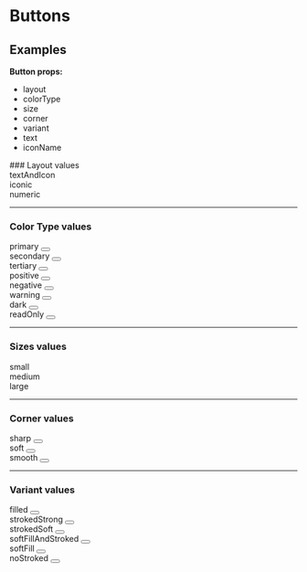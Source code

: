 

<Meta of={ButtonStories}/>

# Buttons

## Examples
**Button props:**
- layout
- colorType
- size
- corner
- variant
- text
- iconName

<div className='pb-4'></div>
### Layout values

<div className='flex items-center gap-4 text-white'>
  <div className='flex flex-col '>
    <span className='text-slate-800'>textAndIcon</span>
    <Canvas of={ButtonStories.CenteredTextAndIconLayout}/>
  </div>
  <div className='flex flex-col '>
    <span className='text-slate-800'>iconic</span>
    <Canvas of={ButtonStories.IconicLayout}/>
  </div>
  <div className='flex flex-col '>
    <span className='text-slate-800'>numeric</span>
    <Canvas of={ButtonStories.NumericLayout}/>
  </div>
</div>

<div className='pb-4'></div>

---

### Color Type values
<div className='flex items-center gap-6 text-white'>
  <div className='flex flex-col '>
    <span className='text-slate-800'>primary</span>
    <Button layout='iconic' colorType='primary'/>
  </div>
  <div className='flex flex-col '>
    <span className='text-slate-800'>secondary</span>
    <Button layout='iconic' colorType='secondary'/>
  </div>
  <div className='flex flex-col '>
    <span className='text-slate-800'>tertiary</span>
    <Button layout='iconic' colorType='tertiary'/>
  </div>
  <div className='flex flex-col '>
    <span className='text-slate-800'>positive</span>
    <Button layout='iconic' colorType='positive'/>
  </div>
  <div className='flex flex-col '>
    <span className='text-slate-800'>negative</span>
    <Button layout='iconic' colorType='negative'/>
  </div>
  <div className='flex flex-col '>
    <span className='text-slate-800'>warning</span>
    <Button layout='iconic' colorType='warning'/>
  </div>
  <div className='flex flex-col '>
    <span className='text-slate-800'>dark</span>
    <Button layout='iconic' colorType='dark'/>
  </div>
  <div className='flex flex-col '>
    <span className='text-slate-800'>readOnly</span>
    <Button layout='iconic' colorType='readOnly'/>
  </div>
</div>

<div className='pb-4'></div>

---

### Sizes values
<div className='flex items-center gap-6 text-white'>
  <div className='flex flex-col '>
    <span className='text-slate-800'>small</span>
    <Canvas of={ButtonStories.ButtonSmall}/>
  </div>
  <div className='flex flex-col '>
    <span className='text-slate-800'>medium</span>
    <Canvas of={ButtonStories.ButtonMedium}/>
  </div>
  <div className='flex flex-col '>
    <span className='text-slate-800'>large</span>
    <Canvas of={ButtonStories.ButtonLarge}/>
  </div>
</div>

<div className='pb-4'></div>

---

### Corner values
<div className='flex items-center gap-6 text-white'>
  <div className='flex flex-col '>
    <span className='text-slate-800'>sharp</span>
    <Button layout='iconic' colorType='primary' corner='sharp'/>
  </div>
  <div className='flex flex-col '>
    <span className='text-slate-800'>soft</span>
    <Button layout='iconic' colorType='primary' corner='soft'/>
  </div>
  <div className='flex flex-col '>
    <span className='text-slate-800'>smooth</span>
    <Button layout='iconic' colorType='primary' corner='smooth'/>
  </div>
</div>

<div className='pb-4'></div>

---

### Variant values
<div className='flex items-center gap-6 text-white'>
  <div className='flex flex-col '>
    <span className='text-slate-800'>filled</span>
    <Button layout='iconic' colorType='primary' variant='filled'/>
  </div>
  <div className='flex flex-col '>
    <span className='text-slate-800'>strokedStrong</span>
    <Button layout='iconic' colorType='primary' variant='strokedStrong'/>
  </div>
  <div className='flex flex-col '>
    <span className='text-slate-800'>strokedSoft</span>
    <Button layout='iconic' colorType='primary' variant='strokedSoft'/>
  </div>
  <div className='flex flex-col '>
    <span className='text-slate-800'>softFillAndStroked</span>
    <Button layout='iconic' colorType='primary' variant='softFillAndStroked'/>
  </div>
  <div className='flex flex-col '>
    <span className='text-slate-800'>softFill</span>
    <Button layout='iconic' colorType='primary' variant='softFill'/>
  </div>
  <div className='flex flex-col '>
    <span className='text-slate-800'>noStroked</span>
    <Button layout='iconic' colorType='primary' variant='noStroked'/>
  </div>
</div>
